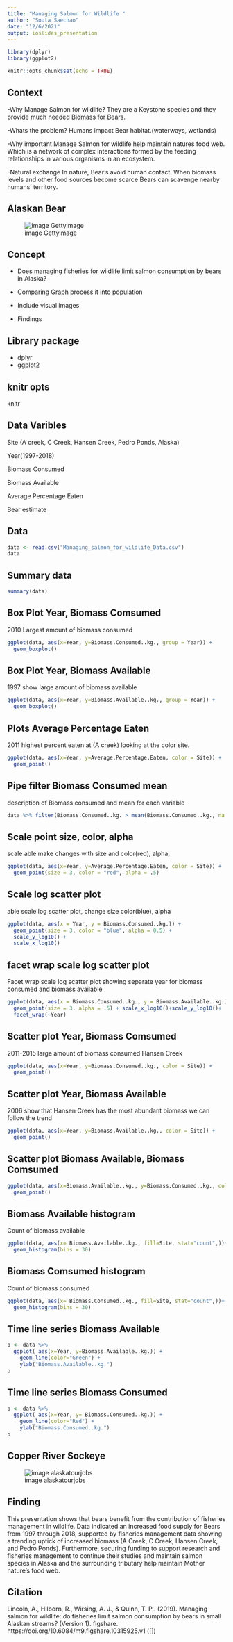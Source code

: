 ```yaml
---
title: "Managing Salmon for Wildlife "
author: "Souta Saechao"
date: "12/6/2021"
output: ioslides_presentation
---
```


```r
library(dplyr)
library(ggplot2)
```


```r
knitr::opts_chunk$set(echo = TRUE)
```

## Context
-Why Manage Salmon for wildlife?
They are a Keystone species and they provide much needed Biomass for Bears.

-Whats the problem? 
Humans impact Bear habitat.(waterways, wetlands)

-Why important 
Manage Salmon for wildlife help maintain natures food web. Which is a network of complex interactions formed by the feeding relationships in various organisms in an ecosystem.

-Natural exchange
In nature, Bear's avoid human contact. When biomass levels and other food sources become scarce Bears can scavenge nearby humans' territory. 


## Alaskan Bear
![image Gettyimage](https://d3i6fh83elv35t.cloudfront.net/static/2018/11/fat-bears_GettyImages-966223700-1024x683.jpg)

## Concept 

- Does managing fisheries for wildlife limit salmon consumption by bears in Alaska?

- Comparing Graph process it into population

- Include visual images 

- Findings

## Library package 
- dplyr
- ggplot2


## knitr opts
 knitr

## Data Varibles

 Site (A creek, C Creek, Hansen Creek, Pedro Ponds, Alaska)

 Year(1997-2018)

 Biomass Consumed

 Biomass Available

 Average Percentage Eaten

 Bear estimate

## Data 

```r
data <- read.csv("Managing_salmon_for_wildlife_Data.csv")
data
```

## Summary data

```r
summary(data)
```

## Box Plot Year, Biomass Comsumed

 2010 Largest amount of biomass consumed 

```r
ggplot(data, aes(x=Year, y=Biomass.Consumed..kg., group = Year)) +
  geom_boxplot()
```

## Box Plot Year, Biomass Available

 1997 show large amount of biomass available

```r
ggplot(data, aes(x=Year, y=Biomass.Available..kg., group = Year)) +
  geom_boxplot()
```

## Plots Average Percentage Eaten

 2011 highest percent eaten at (A creek) looking at the color site.

```r
ggplot(data, aes(x=Year, y=Average.Percentage.Eaten, color = Site)) +
  geom_point()
```

## Pipe filter Biomass Consumed mean

 description of Biomass consumed and mean for each variable

```r
data %>% filter(Biomass.Consumed..kg. > mean(Biomass.Consumed..kg., na.rm = TRUE))
```

## Scale point size, color, alpha

 scale able make changes with size and color(red), alpha, 

```r
ggplot(data, aes(x=Year, y=Average.Percentage.Eaten, color = Site)) +
  geom_point(size = 3, color = "red", alpha = .5)
```

## Scale log scatter plot

 able scale log scatter plot, change size color(blue), alpha 

```r

ggplot(data, aes(x = Year, y = Biomass.Consumed..kg.)) +
  geom_point(size = 3, color = "blue", alpha = 0.5) +
  scale_y_log10() +
  scale_x_log10()

```

## facet wrap scale log scatter plot

 Facet wrap scale log scatter plot showing separate year for biomass consumed 
and biomass available

```r
ggplot(data, aes(x = Biomass.Consumed..kg., y = Biomass.Available..kg.)) +
  geom_point(size = 3, alpha = .5) + scale_x_log10()+scale_y_log10()+
  facet_wrap(~Year)
```

## Scatter plot Year, Biomass Comsumed

 2011-2015 large amount of biomass consumed Hansen Creek
```r
ggplot(data, aes(x=Year, y=Biomass.Consumed..kg., color = Site)) +
  geom_point()
```

## Scatter plot Year, Biomass Available
2006 show that Hansen Creek has the most abundant biomass we can follow
the trend 
```r
ggplot(data, aes(x=Year, y=Biomass.Available..kg., color = Site)) +
  geom_point()
```

## Scatter plot Biomass Available, Biomass Comsumed

```r
ggplot(data, aes(x=Biomass.Available..kg., y=Biomass.Consumed..kg., color = Site)) +
  geom_point()
```

## Biomass Available histogram
 Count of biomass available
```r
ggplot(data, aes(x= Biomass.Available..kg., fill=Site, stat="count",))+
  geom_histogram(bins = 30)
```


## Biomass Comsumed histogram
 Count of biomass consumed
```r
ggplot(data, aes(x= Biomass.Consumed..kg., fill=Site, stat="count",))+
  geom_histogram(bins = 30)
```

## Time line series Biomass Available

```r
p <- data %>%
  ggplot( aes(x=Year, y=Biomass.Available..kg.)) +
    geom_line(color="Green") +
    ylab("Biomass.Available..kg.")
p
```

## Time line series Biomass Consumed

```r
p <- data %>%
  ggplot( aes(x=Year, y= Biomass.Consumed..kg.)) +
    geom_line(color="Red") +
    ylab("Biomass.Consumed..kg.")
p
```

## Copper River Sockeye 
![image alaskatourjobs](https://www.alaskatourjobs.com/wp-content/uploads/2017/06/Copper_River_Salmon_Facts.jpg)


## Finding

This presentation shows that bears benefit from the contribution of fisheries management in wildlife. Data indicated an increased food supply for Bears from 1997 through 2018, supported by fisheries management data showing a trending uptick of increased biomass (A Creek, C Creek, Hansen Creek, and Pedro Ponds). Furthermore, securing funding to support research and fisheries management to continue their studies and maintain salmon species in Alaska and the surrounding tributary help maintain Mother nature’s food web.


## Citation 

Lincoln, A., Hilborn, R., Wirsing, A. J., & Quinn, T. P.. (2019). Managing salmon for wildlife: do fisheries limit salmon consumption by bears in small Alaskan streams? (Version 1). figshare. https://doi.org/10.6084/m9.figshare.10315925.v1 ([]) 




